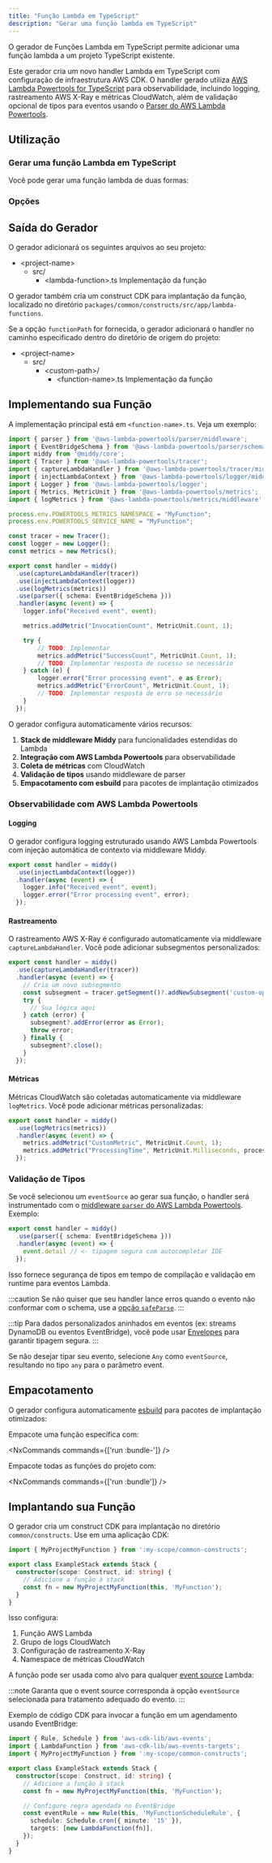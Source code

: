 ```yaml
---
title: "Função Lambda em TypeScript"
description: "Gerar uma função lambda em TypeScript"
---
```





O gerador de Funções Lambda em TypeScript permite adicionar uma função lambda a um projeto TypeScript existente.

Este gerador cria um novo handler Lambda em TypeScript com configuração de infraestrutura AWS CDK. O handler gerado utiliza [AWS Lambda Powertools for TypeScript](https://docs.powertools.aws.dev/lambda/typescript/latest/) para observabilidade, incluindo logging, rastreamento AWS X-Ray e métricas CloudWatch, além de validação opcional de tipos para eventos usando o [Parser do AWS Lambda Powertools](https://docs.powertools.aws.dev/lambda/typescript/latest/utilities/parser/).

## Utilização

### Gerar uma função Lambda em TypeScript

Você pode gerar uma função lambda de duas formas:

<RunGenerator generator="ts#lambda-function" />

### Opções

<GeneratorParameters generator="ts#lambda-function" />

## Saída do Gerador

O gerador adicionará os seguintes arquivos ao seu projeto:

<FileTree>

- \<project-name>
  - src/
    - \<lambda-function>.ts Implementação da função

</FileTree>

O gerador também cria um construct CDK para implantação da função, localizado no diretório `packages/common/constructs/src/app/lambda-functions`.

Se a opção `functionPath` for fornecida, o gerador adicionará o handler no caminho especificado dentro do diretório de origem do projeto:

<FileTree>

- \<project-name>
  - src/
    - \<custom-path>/
      - \<function-name>.ts Implementação da função

</FileTree>

## Implementando sua Função

A implementação principal está em `<function-name>.ts`. Veja um exemplo:

```typescript
import { parser } from '@aws-lambda-powertools/parser/middleware';
import { EventBridgeSchema } from '@aws-lambda-powertools/parser/schemas';
import middy from '@middy/core';
import { Tracer } from '@aws-lambda-powertools/tracer';
import { captureLambdaHandler } from '@aws-lambda-powertools/tracer/middleware';
import { injectLambdaContext } from '@aws-lambda-powertools/logger/middleware';
import { Logger } from '@aws-lambda-powertools/logger';
import { Metrics, MetricUnit } from '@aws-lambda-powertools/metrics';
import { logMetrics } from '@aws-lambda-powertools/metrics/middleware';

process.env.POWERTOOLS_METRICS_NAMESPACE = "MyFunction";
process.env.POWERTOOLS_SERVICE_NAME = "MyFunction";

const tracer = new Tracer();
const logger = new Logger();
const metrics = new Metrics();

export const handler = middy()
  .use(captureLambdaHandler(tracer))
  .use(injectLambdaContext(logger))
  .use(logMetrics(metrics))
  .use(parser({ schema: EventBridgeSchema }))
  .handler(async (event) => {
    logger.info("Received event", event);

    metrics.addMetric("InvocationCount", MetricUnit.Count, 1);

    try {
        // TODO: Implementar
        metrics.addMetric("SuccessCount", MetricUnit.Count, 1);
        // TODO: Implementar resposta de sucesso se necessário
    } catch (e) {
        logger.error("Error processing event", e as Error);
        metrics.addMetric("ErrorCount", MetricUnit.Count, 1);
        // TODO: Implementar resposta de erro se necessário
    }
  });
```

O gerador configura automaticamente vários recursos:

1. **Stack de middleware Middy** para funcionalidades estendidas do Lambda
2. **Integração com AWS Lambda Powertools** para observabilidade
3. **Coleta de métricas** com CloudWatch
4. **Validação de tipos** usando middleware de parser
5. **Empacotamento com esbuild** para pacotes de implantação otimizados

### Observabilidade com AWS Lambda Powertools

#### Logging

O gerador configura logging estruturado usando AWS Lambda Powertools com injeção automática de contexto via middleware Middy.

```typescript
export const handler = middy()
  .use(injectLambdaContext(logger))
  .handler(async (event) => {
    logger.info("Received event", event);
    logger.error("Error processing event", error);
  });
```

#### Rastreamento

O rastreamento AWS X-Ray é configurado automaticamente via middleware `captureLambdaHandler`. Você pode adicionar subsegmentos personalizados:

```typescript
export const handler = middy()
  .use(captureLambdaHandler(tracer))
  .handler(async (event) => {
    // Cria um novo subsegmento
    const subsegment = tracer.getSegment()?.addNewSubsegment('custom-operation');
    try {
      // Sua lógica aqui
    } catch (error) {
      subsegment?.addError(error as Error);
      throw error;
    } finally {
      subsegment?.close();
    }
  });
```

#### Métricas

Métricas CloudWatch são coletadas automaticamente via middleware `logMetrics`. Você pode adicionar métricas personalizadas:

```typescript
export const handler = middy()
  .use(logMetrics(metrics))
  .handler(async (event) => {
    metrics.addMetric("CustomMetric", MetricUnit.Count, 1);
    metrics.addMetric("ProcessingTime", MetricUnit.Milliseconds, processingTime);
  });
```

### Validação de Tipos

Se você selecionou um `eventSource` ao gerar sua função, o handler será instrumentado com o [middleware `parser` do AWS Lambda Powertools](https://docs.powertools.aws.dev/lambda/typescript/latest/utilities/parser/). Exemplo:

```typescript {4}
export const handler = middy()
  .use(parser({ schema: EventBridgeSchema }))
  .handler(async (event) => {
    event.detail // <- tipagem segura com autocompletar IDE
  });
```

Isso fornece segurança de tipos em tempo de compilação e validação em runtime para eventos Lambda.

:::caution
Se não quiser que seu handler lance erros quando o evento não conformar com o schema, use a [opção `safeParse`](https://docs.powertools.aws.dev/lambda/typescript/latest/utilities/parser/#safe-parsing).
:::

:::tip
Para dados personalizados aninhados em eventos (ex: streams DynamoDB ou eventos EventBridge), você pode usar [Envelopes](https://docs.powertools.aws.dev/lambda/typescript/latest/utilities/parser/#envelopes) para garantir tipagem segura.
:::

Se não desejar tipar seu evento, selecione `Any` como `eventSource`, resultando no tipo `any` para o parâmetro event.

## Empacotamento

O gerador configura automaticamente [esbuild](https://esbuild.github.io/) para pacotes de implantação otimizados:

Empacote uma função específica com:

<NxCommands commands={['run <project-name>:bundle-<function-name>']} />

Empacote todas as funções do projeto com:

<NxCommands commands={['run <project-name>:bundle']} />

## Implantando sua Função

O gerador cria um construct CDK para implantação no diretório `common/constructs`. Use em uma aplicação CDK:

```typescript {1, 6}
import { MyProjectMyFunction } from ':my-scope/common-constructs';

export class ExampleStack extends Stack {
  constructor(scope: Construct, id: string) {
    // Adicione a função à stack
    const fn = new MyProjectMyFunction(this, 'MyFunction');
  }
}
```

Isso configura:

1. Função AWS Lambda
2. Grupo de logs CloudWatch
3. Configuração de rastreamento X-Ray
4. Namespace de métricas CloudWatch

A função pode ser usada como alvo para qualquer [event source](https://docs.powertools.aws.dev/lambda/typescript/latest/utilities/parser/) Lambda:

:::note
Garanta que o event source corresponda à opção `eventSource` selecionada para tratamento adequado do evento.
:::

Exemplo de código CDK para invocar a função em um agendamento usando EventBridge:

```typescript
import { Rule, Schedule } from 'aws-cdk-lib/aws-events';
import { LambdaFunction } from 'aws-cdk-lib/aws-events-targets';
import { MyProjectMyFunction } from ':my-scope/common-constructs';

export class ExampleStack extends Stack {
  constructor(scope: Construct, id: string) {
    // Adicione a função à stack
    const fn = new MyProjectMyFunction(this, 'MyFunction');

    // Configure regra agendada no EventBridge
    const eventRule = new Rule(this, 'MyFunctionScheduleRule', {
      schedule: Schedule.cron({ minute: '15' }),
      targets: [new LambdaFunction(fn)],
    });
  }
}
```